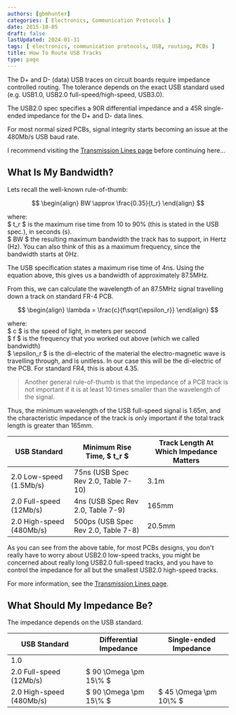 ```yaml
---
authors: [gbmhunter]
categories: [ Electronics, Communication Protocols ]
date: 2015-10-05
draft: false
lastUpdated: 2024-01-31
tags: [ electronics, communication protocols, USB, routing, PCBs ]
title: How To Route USB Tracks
type: page
---
```



The D+ and D- (data) USB traces on circuit boards require impedance controlled routing. The tolerance depends on the exact USB standard used (e.g. USB1.0, USB2.0 full-speed/high-speed, USB3.0).

The USB2.0 spec specifies a 90R differential impedance and a 45R single-ended impedance for the D+ and D- data lines.

For most normal sized PCBs, signal integrity starts becoming an issue at the 480Mb/s USB baud rate.

I recommend visiting the [Transmission Lines page](/electronics/circuit-design/transmission-lines/) before continuing here...

## What Is My Bandwidth?

Lets recall the well-known rule-of-thumb:


$$
\begin{align}
BW \approx \frac{0.35}{t_r}
\end{align}
$$

<p className="centered">    where:<br/>
    $ t_r $ is the maximum rise time from 10 to 90% (this is stated in the USB spec.), in seconds (s).<br/>  
    $ BW $ the resulting maximum bandwidth the track has to support, in Hertz (Hz). You can also think of this as a maximum frequency, since the bandwidth starts at 0Hz.<br/></p>

The USB specification states a maximum rise time of 4ns. Using the equation above, this gives us a bandwidth of approximately 87.5MHz. 

From this, we can calculate the wavelength of an 87.5MHz signal travelling down a track on standard FR-4 PCB.

$$
\begin{align}
\lambda = \frac{c}{f\sqrt{\epsilon_r}}
\end{align}
$$

<p className="centered">    where:<br/>
    $ c $ is the speed of light, in meters per second<br/>
    $  f $ is the frequency that you worked out above (which we called bandwidth)<br/>
    $ \epsilon_r $ is the di-electric of the material the electro-magnetic wave is travelling through, and is unitless. In our case this will be the di-electric of the PCB. For standard FR4, this is about 4.35.<br/></p>

> Another general rule-of-thumb is that the impedance of a PCB track is not important if it is at least 10 times smaller than the wavelength of the signal.

Thus, the minimum wavelength of the USB full-speed signal is 1.65m, and the characteristic impedance of the track is only important if the total track length is greater than 165mm.

<table>
  <thead>
    <tr>
      <th>USB Standard</th>
      <th>Minimum Rise Time, $ t_r $</th>
      <th>Track Length At Which Impedance Matters</th>
    </tr>
  </thead>
  <tbody>
<tr>
<td>2.0 Low-speed (1.5Mb/s)</td>
<td >75ns (USB Spec Rev 2.0, Table 7-10)</td>
<td >3.1m</td>
</tr><tr >
<td >2.0 Full-speed (12Mb/s)</td>
<td >4ns (USB Spec Rev 2.0, Table 7-9)</td>
<td >165mm</td>
</tr><tr >
<td>2.0 High-speed (480Mb/s)</td>
<td>500ps (USB Spec Rev 2.0, Table 7-8)</td>
<td>20.5mm</td>
</tr></tbody></table>

As you can see from the above table, for most PCBs designs, you don't really have to worry about USB2.0 low-speed tracks, you might be concerned about really long USB2.0 full-speed tracks, and you have to control the impedance for all but the smallest USB2.0 high-speed tracks.

For more information, see the [Transmission Lines page](/electronics/circuit-design/transmission-lines/).

## What Should My Impedance Be?

The impedance depends on the USB standard.

<table>
  <thead>
    <tr>
      <th>USB Standard</th>
      <th>Differential Impedance</th>
      <th>Single-ended Impedance</th>
    </tr>
  </thead>
<tbody>
<tr>
<td>1.0</td>
<td></td>
<td></td>
</tr><tr >
<td>2.0 Full-speed (12Mb/s)</td>
<td>$ 90 \Omega \pm 15\% $</td>
<td></td>
</tr>
<tr>
<td>2.0 High-speed (480Mb/s)</td>
<td>$ 90 \Omega \pm 15\% $</td>
<td> $ 45 \Omega \pm 10\% $</td>
</tr>
</tbody>
</table>
